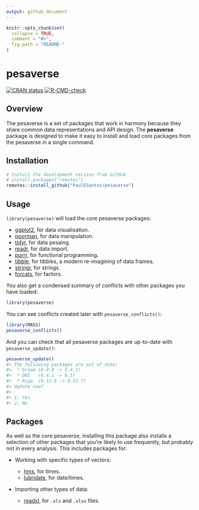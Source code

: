 ```yaml
---
output: github_document
---
```

<!-- README.md is generated from README.Rmd. Please edit that file -->

```r
knitr::opts_chunk$set(
  collapse = TRUE,
  comment = "#>",
  fig.path = "README-"
)
```

# pesaverse

<!-- badges: start -->
[![CRAN status](https://www.r-pkg.org/badges/version/pesaverse)](https://cran.r-project.org/package=pesaverse)
[![R-CMD-check](https://github.com/PaulESantos/pesaverse/workflows/R-CMD-check/badge.svg)](https://github.com/PaulESantos/pesaverse/actions)
<!-- badges: end -->

## Overview

The pesaverse is a set of packages that work in harmony because they share common data representations and API design. The __pesaverse__ package is designed to make it easy to install and load core packages from the pesaverse in a single command.

## Installation

```r
# Install the development version from GitHub
# install.packages("remotes")
remotes::install_github("PaulESantos/pesaverse")
```

## Usage

`library(pesaverse)` will load the core pesaverse packages: 

* [ggplot2](https://ggplot2.tidyverse.org), for data visualisation.
* [poorman](https://github.com/nathaneastwood/poorman), for data manipulation.
* [tidyr](https://pesar.tidyverse.org), for data pesaing.
* [readr](https://readr.tidyverse.org), for data import.
* [purrr](https://purrr.tidyverse.org), for functional programming.
* [tibble](https://tibble.tidyverse.org), for tibbles, a modern re-imagining of data frames.
* [stringr](https://github.com/pesaverse/stringr), for strings.
* [forcats](https://github.com/pesaverse/forcats), for factors.

You also get a condensed summary of conflicts with other packages you have loaded:

```r
library(pesaverse)
```

You can see conflicts created later with `pesaverse_conflicts()`:

```r
library(MASS)
pesaverse_conflicts()
```

And you can check that all pesaverse packages are up-to-date with `pesaverse_update()`:

```r
pesaverse_update()
#> The following packages are out of date:
#>  * broom (0.4.0 -> 0.4.1)
#>  * DBI   (0.4.1 -> 0.5)
#>  * Rcpp  (0.12.6 -> 0.12.7)
#> Update now?
#> 
#> 1: Yes
#> 2: No
```

## Packages

As well as the core pesaverse, installing this package also installs a selection of other packages that you're likely to use frequently, but probably not in every analysis. This includes packages for:

*   Working with specific types of vectors:

    * [hms](https://github.com/pesaverse/hms), for times.
    * [lubridate](https://github.com/pesaverse/lubridate), for date/times.
    
*   Importing other types of data:

      * [readxl](https://github.com/pesaverse/readxl), for `.xls` and `.xlsx` files.
   
